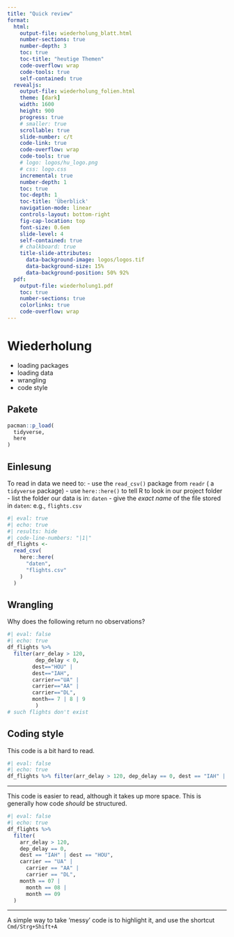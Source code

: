 ```yaml
---
title: "Quick review"
format:
  html:
    output-file: wiederholung_blatt.html
    number-sections: true
    number-depth: 3
    toc: true
    toc-title: "heutige Themen"
    code-overflow: wrap
    code-tools: true
    self-contained: true
  revealjs: 
    output-file: wiederholung_folien.html
    theme: [dark]
    width: 1600
    height: 900
    progress: true
    # smaller: true
    scrollable: true
    slide-number: c/t
    code-link: true
    code-overflow: wrap
    code-tools: true
    # logo: logos/hu_logo.png
    # css: logo.css
    incremental: true
    number-depth: 1
    toc: true
    toc-depth: 1
    toc-title: 'Überblick'
    navigation-mode: linear
    controls-layout: bottom-right
    fig-cap-location: top
    font-size: 0.6em
    slide-level: 4
    self-contained: true
    # chalkboard: true
    title-slide-attributes: 
      data-background-image: logos/logos.tif
      data-background-size: 15%
      data-background-position: 50% 92%
  pdf:
    output-file: wiederholung1.pdf
    toc: true
    number-sections: true
    colorlinks: true
    code-overflow: wrap
---
```


# Wiederholung

- loading packages
- loading data
- wrangling
- code style

## Pakete

```r
pacman::p_load(
  tidyverse,
  here
)
```

## Einlesung

To read in data we need to:
  - use the `read_csv()` package from `readr` ( a `tidyverse` package)
  - use `here::here()` to tell R to look in our project folder
  - list the folder our data is in: `daten`
  - give the *exact name* of the file stored in `daten`: e.g., `flights.csv`
  
```r
#| eval: true
#| echo: true
#| results: hide
#| code-line-numbers: "|1|"
df_flights <-
  read_csv(
    here::here(
      "daten",
      "flights.csv"
    )
  )
```

## Wrangling

Why does the following return no observations?

```r
#| eval: false
#| echo: true
df_flights %>%
  filter(arr_delay > 120,
         dep_delay < 0,
        dest=="HOU" | 
        dest=="IAH",
        carrier=="UA" |
        carrier=="AA" |
        carrier=="DL",
        month== 7 | 8 | 9
         )
# such flights don't exist
```

## Coding style

This code is a bit hard to read.

```r
#| eval: false
#| echo: true
df_flights %>% filter(arr_delay > 120, dep_delay == 0, dest == "IAH" | dest == "HOU", carrier == "UA" | carrier == "AA" | carrier == "DL", month == 07 | month == 08 | month == 09)
```

---

This code is easier to read, although it takes up more space. This is generally how code *should* be structured.

```r
#| eval: false
#| echo: true
df_flights %>%
  filter(
    arr_delay > 120,
    dep_delay == 0,
    dest == "IAH" | dest == "HOU",
    carrier == "UA" |
      carrier == "AA" |
      carrier == "DL",
    month == 07 |
      month == 08 |
      month == 09
  )
```

---

A simple way to take 'messy' code is to highlight it, and use the shortcut `Cmd/Strg+Shift+A`

